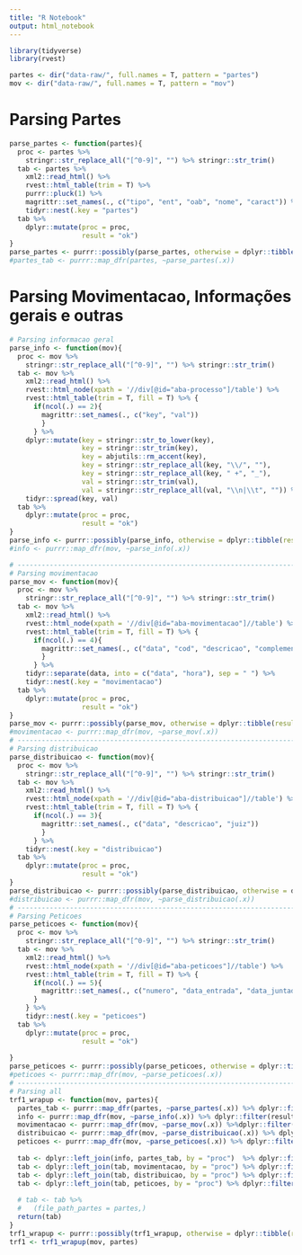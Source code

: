 ```yaml
---
title: "R Notebook"
output: html_notebook
---
```


```r
library(tidyverse)
library(rvest)
```

```r
partes <- dir("data-raw/", full.names = T, pattern = "partes")
mov <- dir("data-raw/", full.names = T, pattern = "mov")
```

# Parsing Partes

```r
parse_partes <- function(partes){
  proc <- partes %>% 
    stringr::str_replace_all("[^0-9]", "") %>% stringr::str_trim()
  tab <- partes %>% 
    xml2::read_html() %>% 
    rvest::html_table(trim = T) %>% 
    purrr::pluck(1) %>% 
    magrittr::set_names(., c("tipo", "ent", "oab", "nome", "caract")) %>% 
    tidyr::nest(.key = "partes")
  tab %>% 
    dplyr::mutate(proc = proc,
                  result = "ok")
}
parse_partes <- purrr::possibly(parse_partes, otherwise = dplyr::tibble(result = "error"))
#partes_tab <- purrr::map_dfr(partes, ~parse_partes(.x))
```

# Parsing Movimentacao, Informações gerais e outras

```r
# Parsing informacao geral
parse_info <- function(mov){
  proc <- mov %>% 
    stringr::str_replace_all("[^0-9]", "") %>% stringr::str_trim()
  tab <- mov %>% 
    xml2::read_html() %>% 
    rvest::html_node(xpath = '//div[@id="aba-processo"]/table') %>% 
    rvest::html_table(trim = T, fill = T) %>% {
      if(ncol(.) == 2){
        magrittr::set_names(., c("key", "val"))
        }
      } %>%   
    dplyr::mutate(key = stringr::str_to_lower(key),
                  key = stringr::str_trim(key),
                  key = abjutils::rm_accent(key),
                  key = stringr::str_replace_all(key, "\\/", ""),
                  key = stringr::str_replace_all(key, " +", "_"),
                  val = stringr::str_trim(val),
                  val = stringr::str_replace_all(val, "\\n|\\t", "")) %>% 
    tidyr::spread(key, val)
  tab %>% 
    dplyr::mutate(proc = proc,
                  result = "ok")
}
parse_info <- purrr::possibly(parse_info, otherwise = dplyr::tibble(result = "error"))
#info <- purrr::map_dfr(mov, ~parse_info(.x))

# ------------------------------------------------------------------------------------------------------------------------------------------
# Parsing movimentacao
parse_mov <- function(mov){
  proc <- mov %>% 
    stringr::str_replace_all("[^0-9]", "") %>% stringr::str_trim()
  tab <- mov %>% 
    xml2::read_html() %>% 
    rvest::html_node(xpath = '//div[@id="aba-movimentacao"]//table') %>% 
    rvest::html_table(trim = T, fill = T) %>% {
      if(ncol(.) == 4){
        magrittr::set_names(., c("data", "cod", "descricao", "complemento"))
        }
      } %>% 
    tidyr::separate(data, into = c("data", "hora"), sep = " ") %>% 
    tidyr::nest(.key = "movimentacao")
  tab %>% 
    dplyr::mutate(proc = proc,
                  result = "ok")
}
parse_mov <- purrr::possibly(parse_mov, otherwise = dplyr::tibble(result = "error"))
#movimentacao <- purrr::map_dfr(mov, ~parse_mov(.x))
# ------------------------------------------------------------------------------------------------------------------------------------------
# Parsing distribuicao
parse_distribuicao <- function(mov){
  proc <- mov %>% 
    stringr::str_replace_all("[^0-9]", "") %>% stringr::str_trim()
  tab <- mov %>% 
    xml2::read_html() %>% 
    rvest::html_node(xpath = '//div[@id="aba-distribuicao"]//table') %>% 
    rvest::html_table(trim = T, fill = T) %>% {
      if(ncol(.) == 3){
        magrittr::set_names(., c("data", "descricao", "juiz"))
        }
      } %>% 
    tidyr::nest(.key = "distribuicao")
  tab %>% 
    dplyr::mutate(proc = proc,
                  result = "ok")
}
parse_distribuicao <- purrr::possibly(parse_distribuicao, otherwise = dplyr::tibble(result = "error"))
#distribuicao <- purrr::map_dfr(mov, ~parse_distribuicao(.x))
# ------------------------------------------------------------------------------------------------------------------------------------------
# Parsing Peticoes
parse_peticoes <- function(mov){
  proc <- mov %>% 
    stringr::str_replace_all("[^0-9]", "") %>% stringr::str_trim()
  tab <- mov %>% 
    xml2::read_html() %>% 
    rvest::html_node(xpath = '//div[@id="aba-peticoes"]//table') %>% 
    rvest::html_table(trim = T, fill = T) %>% {
      if(ncol(.) == 5){
        magrittr::set_names(., c("numero", "data_entrada", "data_juntada", "tipo", "complemento"))
      }
    } %>% 
    tidyr::nest(.key = "peticoes")
  tab %>% 
    dplyr::mutate(proc = proc,
                  result = "ok")
    
}
parse_peticoes <- purrr::possibly(parse_peticoes, otherwise = dplyr::tibble(result = "error"))
#peticoes <- purrr::map_dfr(mov, ~parse_peticoes(.x))
# ------------------------------------------------------------------------------------------------------------------------------------------
# Parsing all
trf1_wrapup <- function(mov, partes){
  partes_tab <- purrr::map_dfr(partes, ~parse_partes(.x)) %>% dplyr::filter(result != "error") %>% dplyr::select(-result)
  info <- purrr::map_dfr(mov, ~parse_info(.x)) %>% dplyr::filter(result != "error") %>%  dplyr::select(-result)
  movimentacao <- purrr::map_dfr(mov, ~parse_mov(.x)) %>%dplyr::filter(result != "error") %>% dplyr::select(-result)
  distribuicao <- purrr::map_dfr(mov, ~parse_distribuicao(.x)) %>% dplyr::filter(result != "error") %>%  dplyr::select(-result)
  peticoes <- purrr::map_dfr(mov, ~parse_peticoes(.x)) %>% dplyr::filter(result != "error") %>% dplyr::select(-result)
  
  tab <- dplyr::left_join(info, partes_tab, by = "proc")  %>% dplyr::filter(!is.na(proc))
  tab <- dplyr::left_join(tab, movimentacao, by = "proc") %>% dplyr::filter(!is.na(proc))
  tab <- dplyr::left_join(tab, distribuicao, by = "proc") %>% dplyr::filter(!is.na(proc))
  tab <- dplyr::left_join(tab, peticoes, by = "proc") %>% dplyr::filter(!is.na(proc))
  
  # tab <- tab %>% 
  #   (file_path_partes = partes,)
  return(tab)
}
trf1_wrapup <- purrr::possibly(trf1_wrapup, otherwise = dplyr::tibble(result = "error"))
trf1 <- trf1_wrapup(mov, partes)
```



